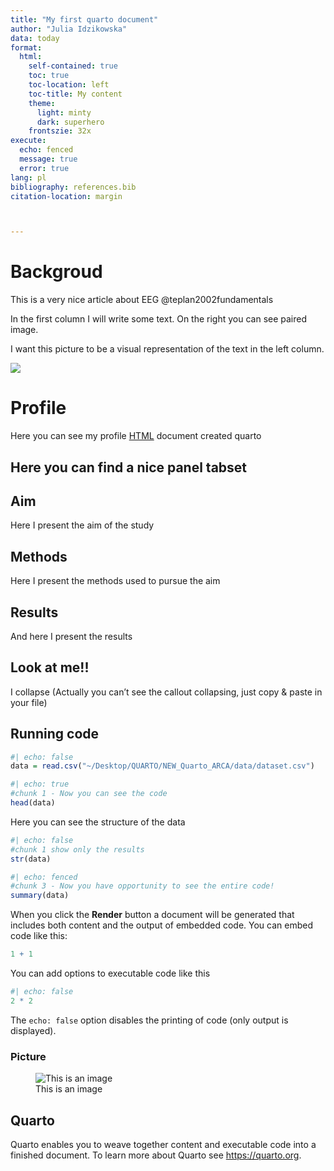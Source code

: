 ```yaml
---
title: "My first quarto document"
author: "Julia Idzikowska"
data: today 
format:
  html:
    self-contained: true
    toc: true
    toc-location: left
    toc-title: My content
    theme:
      light: minty
      dark: superhero
    frontszie: 32x
execute: 
  echo: fenced
  message: true
  error: true
lang: pl
bibliography: references.bib
citation-location: margin



---
```

# Backgroud

This is a very nice article about EEG @teplan2002fundamentals

::: {.grid}

::: {.g-col-4}

In the first column I will write some text. On the right you can see paired image.

:::

::: {.g-col-8}

I want this picture to be a visual representation of the text in the left column.


![](img/b4.png)

:::
:::


# Profile

Here you can see my profile [HTML](myfile.html) document created quarto 

## Here you can find a nice panel tabset

::: {.panel-tabset}

## Aim

Here I present the aim of the study 

## Methods

Here I present the methods used to pursue the aim

## Results

And here I present the results

:::

::: {.callout-warning collapse="true"}

## Look at me!!

I collapse (Actually you can't see the callout collapsing, just copy & paste in your file)

:::

## Running code
```r
#| echo: false
data = read.csv("~/Desktop/QUARTO/NEW_Quarto_ARCA/data/dataset.csv")
```

```r
#| echo: true
#chunk 1 - Now you can see the code
head(data)

```


Here you can see the structure of the data
```r
#| echo: false
#chunk 1 show only the results
str(data)
```


```r
#| echo: fenced
#chunk 3 - Now you have opportunity to see the entire code!
summary(data)
```


When you click the **Render** button a document will be generated that includes both content and the output of embedded code. You can embed code like this:

```r
1 + 1
```

You can add options to executable code like this 

```r
#| echo: false
2 * 2
```

The `echo: false` option disables the printing of code (only output is displayed).

### Picture

![This is an image](img/b4.png)



## Quarto

Quarto enables you to weave together content and executable code into a finished document. To learn more about Quarto see <https://quarto.org>.





